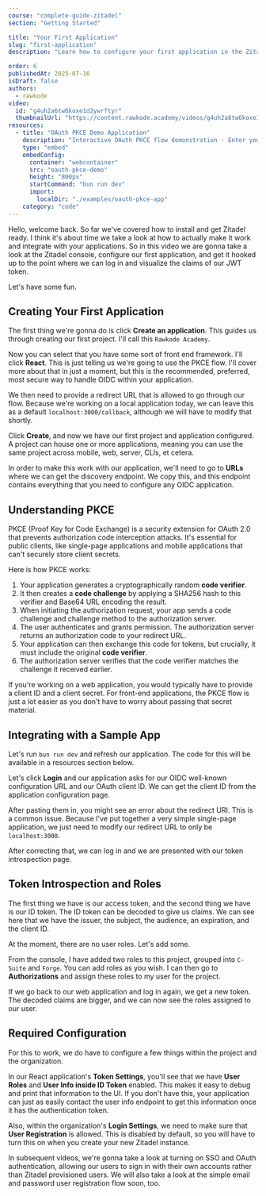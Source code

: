 ```yaml
---
course: "complete-guide-zitadel"
section: "Getting Started"

title: "Your First Application"
slug: "first-application"
description: "Learn how to configure your first application in the Zitadel console, hook it up to a sample application, and inspect the JWT claims. We'll cover the PKCE flow, token introspection, and adding user roles."

order: 6
publishedAt: 2025-07-16
isDraft: false
authors:
  - rawkode
video:
  id: "g4uh2a6tw6koxe1d2ywrftyr"
  thumbnailUrl: "https://content.rawkode.academy/videos/g4uh2a6tw6koxe1d2ywrftyr/thumbnail.jpg"
resources:
  - title: "OAuth PKCE Demo Application"
    description: "Interactive OAuth PKCE flow demonstration - Enter your Zitadel instance URL and client ID to test authentication"
    type: "embed"
    embedConfig:
      container: "webcontainer"
      src: "oauth-pkce-demo"
      height: "800px"
      startCommand: "bun run dev"
      import:
        localDir: "./examples/oauth-pkce-app"
    category: "code"
---
```


Hello, welcome back. So far we've covered how to install and get Zitadel ready. I think it's about time we take a look at how to actually make it work and integrate with your applications. So in this video we are gonna take a look at the Zitadel console, configure our first application, and get it hooked up to the point where we can log in and visualize the claims of our JWT token.

Let's have some fun.

## Creating Your First Application

The first thing we're gonna do is click **Create an application**. This guides us through creating our first project. I'll call this `Rawkode Academy`.

Now you can select that you have some sort of front end framework. I'll click **React**. This is just telling us we're going to use the PKCE flow. I'll cover more about that in just a moment, but this is the recommended, preferred, most secure way to handle OIDC within your application.

We then need to provide a redirect URL that is allowed to go through our flow. Because we're working on a local application today, we can leave this as a default `localhost:3000/callback`, although we will have to modify that shortly.

Click **Create**, and now we have our first project and application configured. A project can house one or more applications, meaning you can use the same project across mobile, web, server, CLIs, et cetera.

In order to make this work with our application, we'll need to go to **URLs** where we can get the discovery endpoint. We copy this, and this endpoint contains everything that you need to configure any OIDC application.

## Understanding PKCE

PKCE (Proof Key for Code Exchange) is a security extension for OAuth 2.0 that prevents authorization code interception attacks. It's essential for public clients, like single-page applications and mobile applications that can't securely store client secrets.

Here is how PKCE works:
1. Your application generates a cryptographically random **code verifier**.
2. It then creates a **code challenge** by applying a SHA256 hash to this verifier and Base64 URL encoding the result.
3. When initiating the authorization request, your app sends a code challenge and challenge method to the authorization server.
4. The user authenticates and grants permission. The authorization server returns an authorization code to your redirect URL.
5. Your application can then exchange this code for tokens, but crucially, it must include the original **code verifier**.
6. The authorization server verifies that the code verifier matches the challenge it received earlier.

If you're working on a web application, you would typically have to provide a client ID and a client secret. For front-end applications, the PKCE flow is just a lot easier as you don't have to worry about passing that secret material.

## Integrating with a Sample App

Let's run `bun run dev` and refresh our application. The code for this will be available in a resources section below.

Let's click **Login** and our application asks for our OIDC well-known configuration URL and our OAuth client ID. We can get the client ID from the application configuration page.

After pasting them in, you might see an error about the redirect URI. This is a common issue. Because I've put together a very simple single-page application, we just need to modify our redirect URL to only be `localhost:3000`.

After correcting that, we can log in and we are presented with our token introspection page.

## Token Introspection and Roles

The first thing we have is our access token, and the second thing we have is our ID token. The ID token can be decoded to give us claims. We can see here that we have the issuer, the subject, the audience, an expiration, and the client ID.

At the moment, there are no user roles. Let's add some.

From the console, I have added two roles to this project, grouped into `C-Suite` and `Forge`. You can add roles as you wish. I can then go to **Authorizations** and assign these roles to my user for the project.

If we go back to our web application and log in again, we get a new token. The decoded claims are bigger, and we can now see the roles assigned to our user.

## Required Configuration

For this to work, we do have to configure a few things within the project and the organization.

In our React application's **Token Settings**, you'll see that we have **User Roles** and **User Info inside ID Token** enabled. This makes it easy to debug and print that information to the UI. If you don't have this, your application can just as easily contact the user info endpoint to get this information once it has the authentication token.

Also, within the organization's **Login Settings**, we need to make sure that **User Registration** is allowed. This is disabled by default, so you will have to turn this on when you create your new Zitadel instance.

In subsequent videos, we're gonna take a look at turning on SSO and OAuth authentication, allowing our users to sign in with their own accounts rather than Zitadel provisioned users. We will also take a look at the simple email and password user registration flow soon, too.
